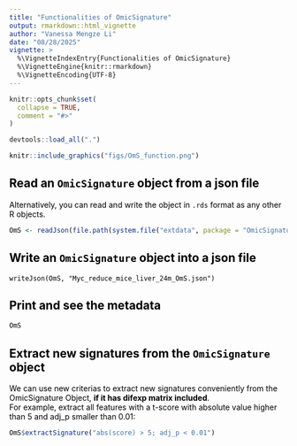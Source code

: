 ```yaml
---
title: "Functionalities of OmicSignature"
output: rmarkdown::html_vignette
author: "Vanessa Mengze Li"
date: "08/28/2025"
vignette: >
  %\VignetteIndexEntry{Functionalities of OmicSignature}
  %\VignetteEngine{knitr::rmarkdown}
  %\VignetteEncoding{UTF-8}
---
```


```r
knitr::opts_chunk$set(
  collapse = TRUE,
  comment = "#>"
)
```

```r
devtools::load_all(".")
```
<font color = "#000000">

```r
knitr::include_graphics("figs/OmS_function.png")
```

## Read an `OmicSignature` object from a json file

Alternatively, you can read and write the object in `.rds` format as any other R objects. 

```r
OmS <- readJson(file.path(system.file("extdata", package = "OmicSignature"), "Myc_reduce_mice_liver_24m_OmS.json"))
```

## Write an `OmicSignature` object into a json file
```
writeJson(OmS, "Myc_reduce_mice_liver_24m_OmS.json")
```

## Print and see the metadata
```r
OmS
```


## Extract new signatures from the `OmicSignature` object
We can use new criterias to extract new signatures conveniently from 
the OmicSignature Object, **if it has difexp matrix included**.  
For example, extract all features with a t-score with absolute value 
higher than 5 and adj_p smaller than 0.01:  

```r
OmS$extractSignature("abs(score) > 5; adj_p < 0.01")
```

</font>
--
